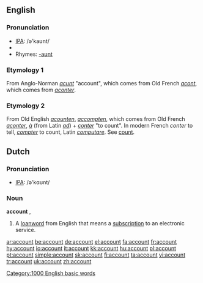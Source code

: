 ==English==

{{rank|talk|spirit|sometimes|452|account|party|sight|electronic}}

===Pronunciation===
*[[w:IPA|IPA]]: /ə'kaʊnt/
*{{audio|en-us-account.ogg|Audio (US)}}
*Rhymes: [[Rhymes:English:-aʊnt|-aʊnt]]

===Etymology 1===
From Anglo-Norman ''[[acunt]]'' "account", which comes from Old French ''[[acont]]'', which comes from ''[[aconter]]''.



===Etymology 2===
From Old English ''[[acounten]]'', ''[[accompten]]'', which comes from Old French ''[[aconter]]'', ''[[à]]'' (from Latin ''[[ad]]'') + ''[[conter]]'' "to count". In modern French ''conter'' to tell, ''[[compter]]'' to count, Latin ''[[computare]]''. See [[count]].



==Dutch==

===Pronunciation===
*[[w:IPA|IPA]]: /ə'kɑʊnt/

===Noun===
'''account''' {{m}}, {{n}}

# A [[loanword]] from English that means a [[subscription]] to an electronic service.

[[Category:1000 English basic words]]

[[ar:account]]
[[be:account]]
[[de:account]]
[[el:account]]
[[fa:account]]
[[fr:account]]
[[hy:account]]
[[io:account]]
[[it:account]]
[[kk:account]]
[[hu:account]]
[[pl:account]]
[[pt:account]]
[[simple:account]]
[[sk:account]]
[[fi:account]]
[[ta:account]]
[[vi:account]]
[[tr:account]]
[[uk:account]]
[[zh:account]]